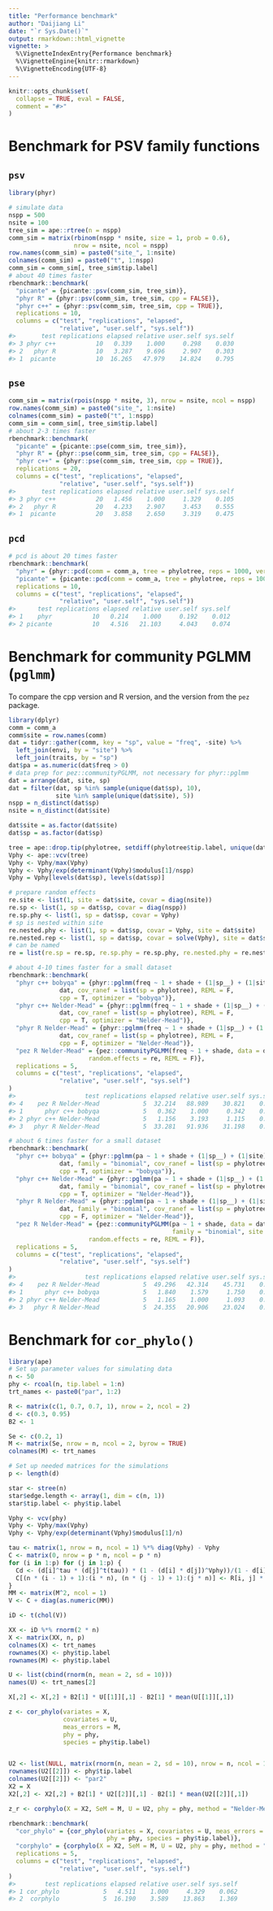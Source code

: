 ```yaml
---
title: "Performance benchmark"
author: "Daijiang Li"
date: "`r Sys.Date()`"
output: rmarkdown::html_vignette
vignette: >
  %\VignetteIndexEntry{Performance benchmark}
  %\VignetteEngine{knitr::rmarkdown}
  %\VignetteEncoding{UTF-8}
---
```


```r
knitr::opts_chunk$set(
  collapse = TRUE, eval = FALSE,
  comment = "#>"
)
```

# Benchmark for PSV family functions

## `psv`

```r
library(phyr)

# simulate data
nspp = 500
nsite = 100
tree_sim = ape::rtree(n = nspp)
comm_sim = matrix(rbinom(nspp * nsite, size = 1, prob = 0.6), 
                  nrow = nsite, ncol = nspp)
row.names(comm_sim) = paste0("site_", 1:nsite)
colnames(comm_sim) = paste0("t", 1:nspp)
comm_sim = comm_sim[, tree_sim$tip.label]
# about 40 times faster
rbenchmark::benchmark(
  "picante" = {picante::psv(comm_sim, tree_sim)},
  "phyr R" = {phyr::psv(comm_sim, tree_sim, cpp = FALSE)},
  "phyr c++" = {phyr::psv(comm_sim, tree_sim, cpp = TRUE)},
  replications = 10,
  columns = c("test", "replications", "elapsed",
              "relative", "user.self", "sys.self"))
#>       test replications elapsed relative user.self sys.self
#> 3 phyr c++           10   0.339    1.000     0.298    0.030
#> 2   phyr R           10   3.287    9.696     2.907    0.303
#> 1  picante           10  16.265   47.979    14.824    0.795
```

## `pse`

```r
comm_sim = matrix(rpois(nspp * nsite, 3), nrow = nsite, ncol = nspp)
row.names(comm_sim) = paste0("site_", 1:nsite)
colnames(comm_sim) = paste0("t", 1:nspp)
comm_sim = comm_sim[, tree_sim$tip.label]
# about 2-3 times faster
rbenchmark::benchmark(
  "picante" = {picante::pse(comm_sim, tree_sim)},
  "phyr R" = {phyr::pse(comm_sim, tree_sim, cpp = FALSE)},
  "phyr c++" = {phyr::pse(comm_sim, tree_sim, cpp = TRUE)},
  replications = 20,
  columns = c("test", "replications", "elapsed",
              "relative", "user.self", "sys.self"))
#>       test replications elapsed relative user.self sys.self
#> 3 phyr c++           20   1.456    1.000     1.329    0.105
#> 2   phyr R           20   4.233    2.907     3.453    0.555
#> 1  picante           20   3.858    2.650     3.319    0.475
```

## `pcd`

```r
# pcd is about 20 times faster
rbenchmark::benchmark(
  "phyr" = {phyr::pcd(comm = comm_a, tree = phylotree, reps = 1000, verbose = F)},
  "picante" = {picante::pcd(comm = comm_a, tree = phylotree, reps = 1000)},
  replications = 10,
  columns = c("test", "replications", "elapsed",
              "relative", "user.self", "sys.self"))
#>      test replications elapsed relative user.self sys.self
#> 1    phyr           10   0.214    1.000     0.192    0.012
#> 2 picante           10   4.516   21.103     4.043    0.074
```

# Benchmark for community PGLMM (`pglmm`)

To compare the cpp version and R version, and the version from the `pez` package.

```r
library(dplyr)
comm = comm_a
comm$site = row.names(comm)
dat = tidyr::gather(comm, key = "sp", value = "freq", -site) %>% 
  left_join(envi, by = "site") %>% 
  left_join(traits, by = "sp")
dat$pa = as.numeric(dat$freq > 0)
# data prep for pez::communityPGLMM, not necessary for phyr::pglmm
dat = arrange(dat, site, sp)
dat = filter(dat, sp %in% sample(unique(dat$sp), 10),
             site %in% sample(unique(dat$site), 5))
nspp = n_distinct(dat$sp)
nsite = n_distinct(dat$site)

dat$site = as.factor(dat$site)
dat$sp = as.factor(dat$sp)

tree = ape::drop.tip(phylotree, setdiff(phylotree$tip.label, unique(dat$sp)))
Vphy <- ape::vcv(tree)
Vphy <- Vphy/max(Vphy)
Vphy <- Vphy/exp(determinant(Vphy)$modulus[1]/nspp)
Vphy = Vphy[levels(dat$sp), levels(dat$sp)]

# prepare random effects
re.site <- list(1, site = dat$site, covar = diag(nsite))
re.sp <- list(1, sp = dat$sp, covar = diag(nspp))
re.sp.phy <- list(1, sp = dat$sp, covar = Vphy)
# sp is nested within site
re.nested.phy <- list(1, sp = dat$sp, covar = Vphy, site = dat$site)
re.nested.rep <- list(1, sp = dat$sp, covar = solve(Vphy), site = dat$site) # equal to sp__@site
# can be named 
re = list(re.sp = re.sp, re.sp.phy = re.sp.phy, re.nested.phy = re.nested.phy, re.site = re.site)

# about 4-10 times faster for a small dataset
rbenchmark::benchmark(
  "phyr c++ bobyqa" = {phyr::pglmm(freq ~ 1 + shade + (1|sp__) + (1|site) + (1|sp__@site), 
              dat, cov_ranef = list(sp = phylotree), REML = F, 
              cpp = T, optimizer = "bobyqa")},
  "phyr c++ Nelder-Mead" = {phyr::pglmm(freq ~ 1 + shade + (1|sp__) + (1|site) + (1|sp__@site), 
              dat, cov_ranef = list(sp = phylotree), REML = F, 
              cpp = T, optimizer = "Nelder-Mead")},
  "phyr R Nelder-Mead" = {phyr::pglmm(freq ~ 1 + shade + (1|sp__) + (1|site) + (1|sp__@site), 
              dat, cov_ranef = list(sp = phylotree), REML = F, 
              cpp = F, optimizer = "Nelder-Mead")},
  "pez R Nelder-Mead" = {pez::communityPGLMM(freq ~ 1 + shade, data = dat, sp = dat$sp, site = dat$site, 
                      random.effects = re, REML = F)},
  replications = 5,
  columns = c("test", "replications", "elapsed",
              "relative", "user.self", "sys.self")
)
#>                   test replications elapsed relative user.self sys.self
#> 4    pez R Nelder-Mead            5  32.214   88.989    30.821    0.374
#> 1      phyr c++ bobyqa            5   0.362    1.000     0.342    0.006
#> 2 phyr c++ Nelder-Mead            5   1.156    3.193     1.115    0.015
#> 3   phyr R Nelder-Mead            5  33.281   91.936    31.198    0.480

# about 6 times faster for a small dataset
rbenchmark::benchmark(
  "phyr c++ bobyqa" = {phyr::pglmm(pa ~ 1 + shade + (1|sp__) + (1|site) + (1|sp__@site), 
              dat, family = "binomial", cov_ranef = list(sp = phylotree), REML = F, 
              cpp = T, optimizer = "bobyqa")},
  "phyr c++ Nelder-Mead" = {phyr::pglmm(pa ~ 1 + shade + (1|sp__) + (1|site) + (1|sp__@site), 
              dat, family = "binomial", cov_ranef = list(sp = phylotree), REML = F, 
              cpp = T, optimizer = "Nelder-Mead")},
  "phyr R Nelder-Mead" = {phyr::pglmm(pa ~ 1 + shade + (1|sp__) + (1|site) + (1|sp__@site), 
              dat, family = "binomial", cov_ranef = list(sp = phylotree), REML = F, 
              cpp = F, optimizer = "Nelder-Mead")},
  "pez R Nelder-Mead" = {pez::communityPGLMM(pa ~ 1 + shade, data = dat, sp = dat$sp, 
                                             family = "binomial", site = dat$site, 
                      random.effects = re, REML = F)},
  replications = 5,
  columns = c("test", "replications", "elapsed",
              "relative", "user.self", "sys.self")
)
#>                   test replications elapsed relative user.self sys.self
#> 4    pez R Nelder-Mead            5  49.296   42.314    45.731    0.604
#> 1      phyr c++ bobyqa            5   1.840    1.579     1.750    0.033
#> 2 phyr c++ Nelder-Mead            5   1.165    1.000     1.093    0.021
#> 3   phyr R Nelder-Mead            5  24.355   20.906    23.024    0.317
```

# Benchmark for `cor_phylo()`

```r
library(ape)
# Set up parameter values for simulating data
n <- 50
phy <- rcoal(n, tip.label = 1:n)
trt_names <- paste0("par", 1:2)

R <- matrix(c(1, 0.7, 0.7, 1), nrow = 2, ncol = 2)
d <- c(0.3, 0.95)
B2 <- 1

Se <- c(0.2, 1)
M <- matrix(Se, nrow = n, ncol = 2, byrow = TRUE)
colnames(M) <- trt_names

# Set up needed matrices for the simulations
p <- length(d)

star <- stree(n)
star$edge.length <- array(1, dim = c(n, 1))
star$tip.label <- phy$tip.label

Vphy <- vcv(phy)
Vphy <- Vphy/max(Vphy)
Vphy <- Vphy/exp(determinant(Vphy)$modulus[1]/n)

tau <- matrix(1, nrow = n, ncol = 1) %*% diag(Vphy) - Vphy
C <- matrix(0, nrow = p * n, ncol = p * n)
for (i in 1:p) for (j in 1:p) {
  Cd <- (d[i]^tau * (d[j]^t(tau)) * (1 - (d[i] * d[j])^Vphy))/(1 - d[i] * d[j])
  C[(n * (i - 1) + 1):(i * n), (n * (j - 1) + 1):(j * n)] <- R[i, j] * Cd
}
MM <- matrix(M^2, ncol = 1)
V <- C + diag(as.numeric(MM))

iD <- t(chol(V))

XX <- iD %*% rnorm(2 * n)
X <- matrix(XX, n, p)
colnames(X) <- trt_names
rownames(X) <- phy$tip.label
rownames(M) <- phy$tip.label

U <- list(cbind(rnorm(n, mean = 2, sd = 10)))
names(U) <- trt_names[2]

X[,2] <- X[,2] + B2[1] * U[[1]][,1] - B2[1] * mean(U[[1]][,1])

z <- cor_phylo(variates = X,
               covariates = U,
               meas_errors = M,
               phy = phy,
               species = phy$tip.label)


U2 <- list(NULL, matrix(rnorm(n, mean = 2, sd = 10), nrow = n, ncol = 1))
rownames(U2[[2]]) <- phy$tip.label
colnames(U2[[2]]) <- "par2"
X2 = X
X2[,2] <- X2[,2] + B2[1] * U2[[2]][,1] - B2[1] * mean(U2[[2]][,1])

z_r <- corphylo(X = X2, SeM = M, U = U2, phy = phy, method = "Nelder-Mead")

rbenchmark::benchmark(
  "cor_phylo" = {cor_phylo(variates = X, covariates = U, meas_errors = M,
                           phy = phy, species = phy$tip.label)},
  "corphylo" = {corphylo(X = X2, SeM = M, U = U2, phy = phy, method = "Nelder-Mead")},
  replications = 5,
  columns = c("test", "replications", "elapsed",
              "relative", "user.self", "sys.self")
)
#>        test replications elapsed relative user.self sys.self
#> 1 cor_phylo            5   4.511    1.000     4.329    0.062
#> 2  corphylo            5  16.190    3.589    13.863    1.369
```

